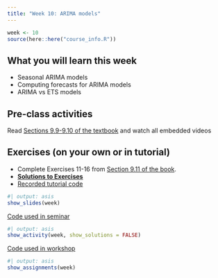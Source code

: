 ```yaml
---
title: "Week 10: ARIMA models"
---
```


```r
week <- 10
source(here::here("course_info.R"))
```

## What you will learn this week

* Seasonal ARIMA models
* Computing forecasts for ARIMA models
* ARIMA vs ETS models

## Pre-class activities

Read [Sections 9.9-9.10 of the textbook](https://otexts.com/fpp3/arima.html) and watch all embedded videos

## Exercises (on your own or in tutorial)

* Complete Exercises 11-16 from [Section 9.11 of the book](https://otexts.com/fpp3/arima-exercises.html).
* [**Solutions to Exercises**](ex10-sol.qmd)
* [Recorded tutorial code](tutorial_code.R)

```r
#| output: asis
show_slides(week)
```

[Code used in seminar](seminar_code.R)

```r
#| output: asis
show_activity(week, show_solutions = FALSE)
```

[Code used in workshop](workshop_code.R)

```r
#| output: asis
show_assignments(week)
```
